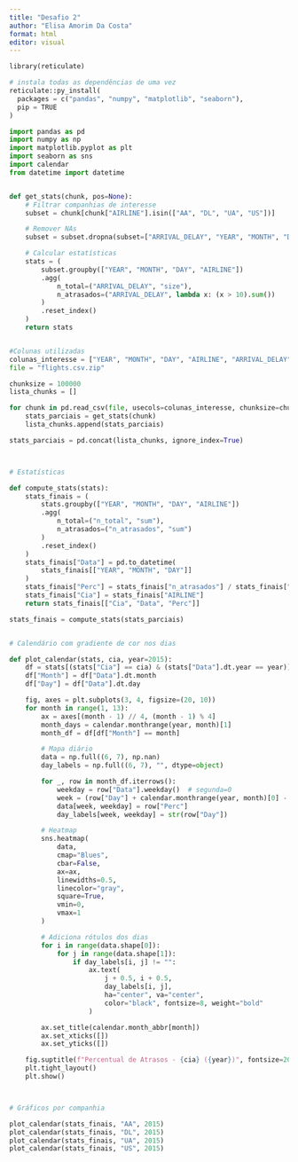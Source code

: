 ---
title: "Desafio 2"
author: "Elisa Amorim Da Costa"
format: html
editor: visual
---

```{python}
library(reticulate)

# instala todas as dependências de uma vez
reticulate::py_install(
  packages = c("pandas", "numpy", "matplotlib", "seaborn"),
  pip = TRUE
)
```


```{python}
import pandas as pd
import numpy as np
import matplotlib.pyplot as plt
import seaborn as sns
import calendar
from datetime import datetime


def get_stats(chunk, pos=None):
    # Filtrar companhias de interesse
    subset = chunk[chunk["AIRLINE"].isin(["AA", "DL", "UA", "US"])]

    # Remover NAs
    subset = subset.dropna(subset=["ARRIVAL_DELAY", "YEAR", "MONTH", "DAY"])

    # Calcular estatísticas
    stats = (
        subset.groupby(["YEAR", "MONTH", "DAY", "AIRLINE"])
        .agg(
            n_total=("ARRIVAL_DELAY", "size"),
            n_atrasados=("ARRIVAL_DELAY", lambda x: (x > 10).sum())
        )
        .reset_index()
    )
    return stats


#Colunas utilizadas
colunas_interesse = ["YEAR", "MONTH", "DAY", "AIRLINE", "ARRIVAL_DELAY"]
file = "flights.csv.zip"

chunksize = 100000
lista_chunks = []

for chunk in pd.read_csv(file, usecols=colunas_interesse, chunksize=chunksize):
    stats_parciais = get_stats(chunk)
    lista_chunks.append(stats_parciais)

stats_parciais = pd.concat(lista_chunks, ignore_index=True)



# Estatísticas 

def compute_stats(stats):
    stats_finais = (
        stats.groupby(["YEAR", "MONTH", "DAY", "AIRLINE"])
        .agg(
            n_total=("n_total", "sum"),
            n_atrasados=("n_atrasados", "sum")
        )
        .reset_index()
    )
    stats_finais["Data"] = pd.to_datetime(
        stats_finais[["YEAR", "MONTH", "DAY"]]
    )
    stats_finais["Perc"] = stats_finais["n_atrasados"] / stats_finais["n_total"]
    stats_finais["Cia"] = stats_finais["AIRLINE"]
    return stats_finais[["Cia", "Data", "Perc"]]

stats_finais = compute_stats(stats_parciais)


# Calendário com gradiente de cor nos dias

def plot_calendar(stats, cia, year=2015):
    df = stats[(stats["Cia"] == cia) & (stats["Data"].dt.year == year)].copy()
    df["Month"] = df["Data"].dt.month
    df["Day"] = df["Data"].dt.day

    fig, axes = plt.subplots(3, 4, figsize=(20, 10))
    for month in range(1, 13):
        ax = axes[(month - 1) // 4, (month - 1) % 4]
        month_days = calendar.monthrange(year, month)[1]
        month_df = df[df["Month"] == month]

        # Mapa diário
        data = np.full((6, 7), np.nan)
        day_labels = np.full((6, 7), "", dtype=object)

        for _, row in month_df.iterrows():
            weekday = row["Data"].weekday()  # segunda=0
            week = (row["Day"] + calendar.monthrange(year, month)[0] - 1) // 7
            data[week, weekday] = row["Perc"]
            day_labels[week, weekday] = str(row["Day"])

        # Heatmap
        sns.heatmap(
            data,
            cmap="Blues",
            cbar=False,
            ax=ax,
            linewidths=0.5,
            linecolor="gray",
            square=True,
            vmin=0,
            vmax=1
        )

        # Adiciona rótulos dos dias
        for i in range(data.shape[0]):
            for j in range(data.shape[1]):
                if day_labels[i, j] != "":
                    ax.text(
                        j + 0.5, i + 0.5,
                        day_labels[i, j],
                        ha="center", va="center",
                        color="black", fontsize=8, weight="bold"
                    )

        ax.set_title(calendar.month_abbr[month])
        ax.set_xticks([])
        ax.set_yticks([])

    fig.suptitle(f"Percentual de Atrasos - {cia} ({year})", fontsize=20)
    plt.tight_layout()
    plt.show()



# Gráficos por companhia

plot_calendar(stats_finais, "AA", 2015)
plot_calendar(stats_finais, "DL", 2015)
plot_calendar(stats_finais, "UA", 2015)
plot_calendar(stats_finais, "US", 2015)
```
